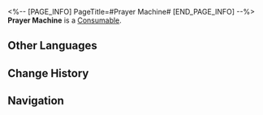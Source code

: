 <%-- [PAGE_INFO]
PageTitle=#Prayer Machine#
[END_PAGE_INFO] --%>
{{Item Infobox
|id          = 402019
|image       = Item Prayer Machine.png
|type        = Consumable
|invCategory = Consumables
|rarity      = 3
|effect      = Upon use, all allies and enemies will restore 1000 HP at the start of the turn for the next battle, lasting for 5 turns.
|description = Items seized from the remnants of the Disciples of Sanctus Medicus. Once the switch is activated, it will automatically chant the "Thousand-Handed Merciful Medicus' Salvation."
|source1     = [[Omni-Synthesizer]]
}}
{{Description|''"I hereby plant the sacred tree to liberate those living beings: So that life is boundless and old age never coming; death revitalizes; all troubles are dispelled."''}}
'''Prayer Machine''' is a [[Consumable]].

==Other Languages==
{{Other Languages
|en   = Prayer Machine
|zhs  = 念经机
|zht  = 唸經機
|ja   = 読経機
|ko   = 독경기
|es   = Máquina recitaescrituras
|fr   = Machine de prière
|ru   = Машина для молитв
|th   = Prayer Machine
|vi   = Máy Niệm Kinh
|de   = Gebetsmaschine
|id   = Prayer Machine
|pt   = Máquina de Oração
}}

==Change History==
{{Change History|2.0}}

==Navigation==
{{Consumable Navbox}}